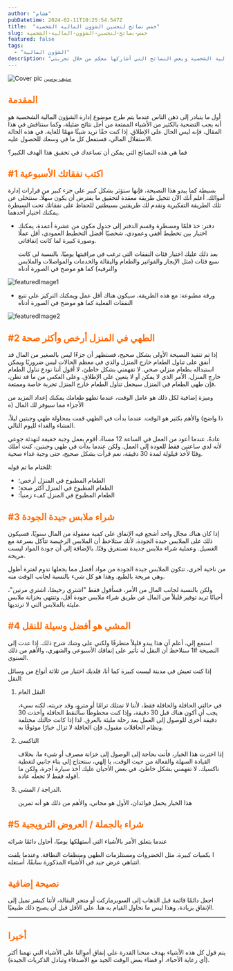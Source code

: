 ```yaml
---
author: "هشام"
pubDatetime: 2024-02-11T10:25:54.547Z
title:  "خمس نصائح لتحسين الشؤون المالية الشخصية"
slug: خمس-نصائح-لتحسين-الشؤون-المالية-الشخصية
featured: false
tags:
  - "الشؤون المالية"
description: "مقال حول الشؤون المالية الشخصية وبعض النصائح التي أشاركها معكم من خلال تجربتي"
---
```


![Cover pic](@assets/images/5-tips-for-a-better-personal-finance-25-oct-2020/cover-pic.jpg)
<small>
<a href="https://pixabay.com/users/stevepb-282134/?utm_source=link-attribution&amp;utm_medium=referral&amp;utm_campaign=image&amp;utm_content=385506">
ستيف بوسين
</a>
</small>




<h2 style="color:#FF6B01!important"> المقدمة</h2>

أول ما يتبادر إلى ذهن الناس عندما يتم طرح موضوع إدارة الشؤون المالية الشخصية هو أنه يجب التضحية بالكثير من الأشياء الممتعة من أجل نتائج ضئيلة، وكما سنناقش في هذا المقال، فإنه ليس الحال على الإطلاق. إذا كنت حقًا تريد شيئًا مهمًا للغاية، في هذه الحالة الاستقلال المالي، فستفعل كل ما في وسعك للحصول عليه.

فما هي هذه النصائح التي يمكن أن تساعدك في تحقيق هذا الهدف الكبير؟

<h2 style="color:#FF6B01!important"> #1 اكتب نفقاتك الأسبوعية</h2>

بسيطة كما يبدو هذا النصيحة، فإنها ستؤثر بشكل كبير على جزء كبير من قرارات إدارة أموالك. أعلم أنك الآن تتخيل طريقة معقدة لتحقيق ما يفترض أن يكون سهلًا. سنتخلى عن تلك الطريقة التفكيرية ونقدم لك طريقتين بسيطتين للحفاظ على نفقاتك تحت السيطرة يمكنك اختيار أحدهما.

- دفتر: خذ قلمًا ومسطرة وقسم الدفتر إلى جدول مكون من عشرة أعمدة، يمكنك اختيار بين تخطيط أفقي وعمودي، شخصيًا أفضل التخطيط العمودي، أقل عملًا وصورة كبيرة لما كانت إنفاقاتي.

    بعد ذلك عليك اختيار فئات النفقات التي ترغب في مراقبتها يوميًا، بالنسبة لي كانت سبع فئات (مثل الإيجار والفواتير والطعام والبقالة والخدمات والمواصلات والملابس والترفيه) كما هو موضح في الصورة أدناه

![featuredImage1](@assets/images/5-tips-for-a-better-personal-finance-25-oct-2020/10-23-2020-21.41.23(1).jpg)

- ورقة مطبوعة: مع هذه الطريقة، سيكون هناك أقل عمل ويمكنك التركيز على تتبع النفقات الفعلية كما هو موضح في الصورة أدناه

![featuredImage2](@assets/images/5-tips-for-a-better-personal-finance-25-oct-2020/10-23-2020-21.41.23.jpg)

<h2 style="color:#FF6B01!important"> #2 الطهي في المنزل أرخص وأكثر صحة</h2>

إذا تم تنفيذ النصيحة الأولى بشكل صحيح، فستظهر أن جزءًا ليس بالصغير من المال قد أنفق على تناول الطعام خارج المنزل والذي في معظم الحالات ليس ضروريًا ويمكن استبداله بطعام منزلي صحي. لا تفهمني بشكل خاطئ، لا أقول أننا نودع تناول الطعام خارج المنزل، الأمر الذي لا يمكن أو لا يتعين على الإطلاق. وعلى العكس من ما قد تظن، فإن طهي الطعام في المنزل سيجعل تناول الطعام خارج المنزل تجربة خاصة وممتعة.

وميزة إضافية لكل ذلك هو عامل الوقت، عندما تطهو طعامك يمكنك إعداد المزيد من الأجزاء مما سيوفر لك المال (ه

ذا واضح) والأهم بكثير هو الوقت. عندما بدأت في الطهي قمت بمحاولة طهي وجبتين ليلاً، العشاء والغداء لليوم التالي.

عادةً، عندما أعود من العمل في الساعة 12 مساءً، أقوم بعمل وجبة خفيفة لتهدئة جوعي لأنه لدي ساعتين فقط للعودة إلى العمل. ولكن عندما بدأت في طهي وجبتين، كنت أملك وقتًا لأخذ قيلولة لمدة 30 دقيقة، نعم قرأت بشكل صحيح، حتى وجبة غداء صحية.

للختام ما تم قوله:

- الطعام المطبوخ في المنزل أرخص؛
- الطعام المطبوخ في المنزل أكثر صحة؛
- الطعام المطبوخ في المنزل كفء زمنياً؛

<h2 style="color:#FF6B01!important"> #3 شراء ملابس جيدة الجودة</h2>

إذا كان هناك مجال واحد أشجع فيه الإنفاق على كمية معقولة من المال سنويًا، فسيكون ذلك على الملابس جيدة الجودة. لأنك ستلاحظ أن الملابس الرخيصة تتآكل بسرعة مع الغسيل. وعملية شراء ملابس جديدة تستغرق وقتًا. بالإضافة إلى أن جودة المواد ليست مريحة.

من ناحية أخرى، تتكون الملابس جيدة الجودة من مواد أفضل مما يجعلها تدوم لفترة أطول وهي مريحة بالطبع. وهذا هو كل شيء بالنسبة لجانب الوقت منه.

ولكن بالنسبة لجانب المال من الأمر، فسأقول فقط "اشتري رخيصًا، اشتري مرتين"، أحيانًا تريد توفير قليلاً من المال عن طريق شراء ملابس جودة أقل، وتنتهي بخزانة ملابس مليئة بالملابس التي لا ترتديها.

<h2 style="color:#FF6B01!important"> #4 المشي هو أفضل وسيلة للنقل</h2>

استمع إلي، أعلم أن هذا يبدو قليلاً متطرفًا ولكني على وشك شرح ذلك. إذا عدت إلى النصيحة #1 ستلاحظ أن النقل له تأثير على إنفاقك الأسبوعي والشهري، والأهم من ذلك السنوي.

إذا كنت تعيش في مدينة ليست كبيرة كما أنا، فلديك اختيار من ثلاثة أنواع من وسائل النقل:

1. النقل العام

    في حالتي الحافلة والحافلة فقط، لأننا لا نمتلك ترامًا أو مترو، وقد جربته، لكنه سيء، يجب أن أكون هناك قبل 30 دقيقة، وإذا كنت محظوظًا سألتقط الحافلة وأخذت 30 دقيقة أخرى للوصول إلى العمل بعد رحلة مليئة بالعرق. لذا إذا كانت حالتك مختلفة ونظام الحافلات مقبول، فإن الحافلة لا تزال خيارًا موثوقًا به.

2. التاكسي

    إذا اخترت هذا الخيار، فأنت بحاجة إلى الوصول إلى خزانة مصرف أو شيء ما، بخلاف القيادة السهلة والفعالة من حيث الوقت، يا إلهي، ستحتاج إلى بناء جانبي لتغطية تاكسيك. لا تفهمني بشكل خاطئ، في بعض الأحيان عليك أخذ سيارة أجرة، ولكن ما أقوله فقط لا تجعله عادة.

3. الدراجة / المشي.

    هذا الخيار يحمل فوائدان، الأول هو مجاني، والأهم من ذلك هو أنه تمرين

<h2 style="color:#FF6B01!important"> #5 شراء بالجملة / العروض الترويجية</h2>

عندما يتعلق الأمر بالأشياء التي أستهلكها يوميًا، أحاول دائمًا شرائه

ا بكميات كبيرة. مثل الخضروات ومستلزمات الطهي ومنظفات النظافة. وعندما يلفت انتباهي عرض جيد في الأشياء المذكورة سابقًا، أستغله.

<h2 style="color:#FF6B01!important"> نصيحة إضافية</h2>

اجعل دائمًا قائمة قبل الذهاب إلى السوبرماركت أو متجر البقالة، لأننا كبشر نميل إلى الإنفاق بزيادة، وهذا ليس ما نحاول القيام به هنا. على الأقل قبل أن يصبح ذلك طبيعيًا.

---

<h2 style="color:#FF6B01!important"> أخيرا</h2>

يتم قول كل هذه الأشياء بهدف منحنا القدرة على إنفاق أموالنا على الأشياء التي تهمنا أكثر (أي رعاية الأحباء، أو قضاء بعض الوقت الجيد مع الأصدقاء وتبادل الذكريات الجيدة).





